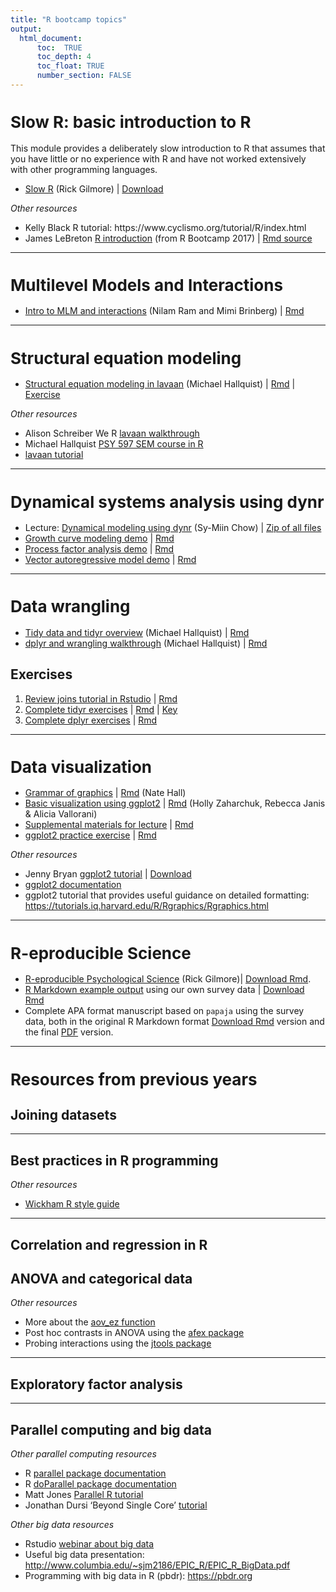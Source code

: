 ```yaml
---
title: "R bootcamp topics"
output:
  html_document:
      toc:  TRUE
      toc_depth: 4
      toc_float: TRUE
      number_section: FALSE
---
```

<style type="text/css">
h1 { font-size: 26px; }
h2 { font-size: 21px; }
h3 { font-size: 18px; }
</style>

# Slow R: basic introduction to R

This module provides a deliberately slow introduction to R that assumes that you have little or no experience with R and have not worked extensively with other programming languages.

- [Slow R](talks/slow-r.html) (Rick Gilmore) | [Download](talks/slow-r.Rmd)

*Other resources*

- Kelly Black R tutorial: https://www.cyclismo.org/tutorial/R/index.html
- James LeBreton [R introduction](https://psu-psychology.github.io/r-bootcamp/talks/R-Workshop-James.nb.html) (from R Bootcamp 2017) | [Rmd source](https://github.com/psu-psychology/r-bootcamp/blob/master/docs/talks/R-Workshop-James.Rmd)

***

# Multilevel Models and Interactions

- [Intro to MLM and interactions](talks/RBootcamp_MLMInteractions_2019_0820_Final2.html) (Nilam Ram and Mimi Brinberg) | [Rmd](talks/RBootcamp_MLMInteractions_2019_0820_Final2.Rmd)

***
 
# Structural equation modeling

- [Structural equation modeling in lavaan](talks/lavaan_tutorial.html) (Michael Hallquist) | [Rmd](talks/lavaan_tutorial.Rmd) | [Exercise](talks/lavaan_exercise.Rmd)

*Other resources*

- Alison Schreiber We R [lavaan walkthrough](https://quantdev.ssri.psu.edu/tutorials/structural-equation-modeling-r-using-lavaan)
- Michael Hallquist [PSY 597 SEM course in R](https://psu-psychology.github.io/psy-597-sem-sp2019/)
- [lavaan tutorial](http://lavaan.ugent.be/tutorial/index.html)

***

# Dynamical systems analysis using dynr

- Lecture: [Dynamical modeling using dynr](talks/chow_dynr_slides.pdf) (Sy-Miin Chow) | [Zip of all files](data/dynr_demo.zip)
- [Growth curve modeling demo](demos/dynr/GCM_demo.html) | [Rmd](demos/dynr/GCM_demo.Rmd)
- [Process factor analysis demo](demos/dynr/PFAindynr.html) | [Rmd](demos/dynr/PFAindynr.Rmd)
- [Vector autoregressive model demo](demos/dynr/VAR_demo.html) | [Rmd](demos/dynr/VAR_demo.Rmd)

***

# Data wrangling

- [Tidy data and tidyr overview](talks/tidy_data_conceptual.html) (Michael Hallquist) | [Rmd](talks/tidy_data_conceptual.Rmd)
- [dplyr and wrangling walkthrough](talks/dplyr_walkthrough_2019.html) (Michael Hallquist) | [Rmd](talks/dplyr_walkthrough_2019.Rmd)

## Exercises

1. [Review joins tutorial in Rstudio](talks/joins_tutorial_bnj.html) | [Rmd](talks/joins_tutorial_bnj.Rmd)
2. [Complete tidyr exercises](talks/tidyr_exercises.html) | [Rmd](talks/tidyr_exercises.Rmd) | [Key](talks/tidyr_exercises_key.html)
3. [Complete dplyr exercises](talks/bryan_dplyr_exercises.html) | [Rmd](talks/bryan_dplyr_exercises.Rmd)

***

# Data visualization

- [Grammar of graphics](talks/ggplot_grammar.html) | [Rmd](talks/ggplot_grammar.Rmd) (Nate Hall)
- [Basic visualization using ggplot2](talks/data_visualization.html) | [Rmd](talks/data_visualization.Rmd) (Holly Zaharchuk, Rebecca Janis & Alicia Vallorani)
- [Supplemental materials for lecture](talks/data_visualization_supp.html) | [Rmd](talks/data_visualization_supp.Rmd)
- [ggplot2 practice exercise](talks/data_visualization_practice.html) | [Rmd](talks/data_visualization_practice.Rmd)

*Other resources*

- Jenny Bryan [ggplot2 tutorial](https://github.com/jennybc/ggplot2-tutorial) | [Download](https://github.com/jennybc/ggplot2-tutorial/archive/master.zip)
- [ggplot2 documentation](http://ggplot2.tidyverse.org/reference/)
- ggplot2 tutorial that provides useful guidance on detailed formatting: <https://tutorials.iq.harvard.edu/R/Rgraphics/Rgraphics.html>

***


# R-eproducible Science

- [R-eproducible Psychological Science](talks/r-eproducible-science.html) (Rick Gilmore)| [Download Rmd](talks/r-eproducible-science.Rmd).
- [R Markdown example output](talks/bootcamp-survey.html) using our own survey data | [Download Rmd](talks/bootcamp-survey.Rmd)
- Complete APA format manuscript based on `papaja` using the survey data, both in the original R Markdown format [Download Rmd](https://psu-psychology.github.io/r-bootcamp-2018/talks/gilmore-hallquist-bootcamp-2018-papaja.Rmd) version and the final [PDF](https://psu-psychology.github.io/r-bootcamp-2018/talks/gilmore-hallquist-bootcamp-2018-papaja.Rmd) version.

***

# Resources from previous years


## Joining datasets

<!-- - dplyr [joins tutorial](talks/joins_tutorial_bnj.html) (Ben Johnson) | [zip](zips/johnson_joins.zip) | [Rmd](talks/joins_tutorial_bnj.Rmd) -->

***


## Best practices in R programming

<!-- - Setting up a Github repo as an R project | [Video](mov/rstudio-project-on-github.mp4) -->
<!-- - Using Github within RStudio | [Video](mov/edit-save-commit-push.mp4) -->

*Other resources*

- [Wickham R style guide](http://adv-r.had.co.nz/Style.html)

***

## Correlation and regression in R

<!-- - Basic [correlation and regression walkthrough](talks/correlation_regression.html) (Michael Hallquist) | [Rmd](talks/correlation_regression.Rmd) -->

## ANOVA and categorical data

<!-- - Basic [ANOVA and categorical data walkthrough](talks/anova_categorical.html) (Michael Hallquist) | [Rmd](talks/anova_categorical.Rmd) -->

*Other resources*

- More about the [aov_ez function](http://singmann.org/anova-in-r-afex-may-be-the-solution-you-are-looking-for/)
- Post hoc contrasts in ANOVA using the [afex package](https://cran.r-project.org/web/packages/afex/vignettes/afex_anova_example.html)
- Probing interactions using the [jtools package](https://cran.r-project.org/web/packages/jtools/vignettes/interactions.html)

***

## Exploratory factor analysis

<!-- - [Exploratory factor analysis tutorial](talks/IntroBasicEFA_2018_0815.html) (Nilam Ram) | [zip](zips/ram_efa.zip) | [Slides](talks/RBootcamp_IntroFactorAnalysis_2018_0816.pdf) | [Rmd](talks/IntroBasicEFA_2018_0815.Rmd) | [QuantDev link](https://quantdev.ssri.psu.edu/tutorials/intro-basic-exploratory-factor-analysis) -->

***

## Parallel computing and big data

<!-- - Michael Hallquist [introduction to parallel R](talks/parallel_r.html) | [zip](zips/hallquist_parallel.zip) | [Rmd](talks/parallel_r.Rmd) -->
<!-- - [Example of parallel computation](R/clock_MEG_lmer.R.txt) on large neuroimaging dataset using foreach package | [Download](R/clock_MEG_lmer.R) -->
<!-- - Example of [setting a progress bar in a parallel foreach loop](https://gist.github.com/michaelhallquist/530035827ba46d16900b9f5b0169fb45) | [Download the whole script](R/fitVoxelwiseARMA.R) (for context) -->

*Other parallel computing resources*

- R [parallel package documentation](https://stat.ethz.ch/R-manual/R-devel/library/parallel/doc/parallel.pdf)
- R [doParallel package documentation](https://cran.r-project.org/web/packages/doParallel/vignettes/gettingstartedParallel.pdf)
- Matt Jones [Parallel R tutorial](https://nceas.github.io/oss-lessons/parallel-computing-in-r/parallel-computing-in-r.html)
- Jonathan Dursi 'Beyond Single Core' [tutorial](https://ljdursi.github.io/beyond-single-core-R)

*Other big data resources*

- Rstudio [webinar about big data](https://www.rstudio.com/resources/webinars/working-with-big-data-in-r/)
- Useful big data presentation: <http://www.columbia.edu/~sjm2186/EPIC_R/EPIC_R_BigData.pdf>
- Programming with big data in R (pbdr): <https://pbdr.org>
